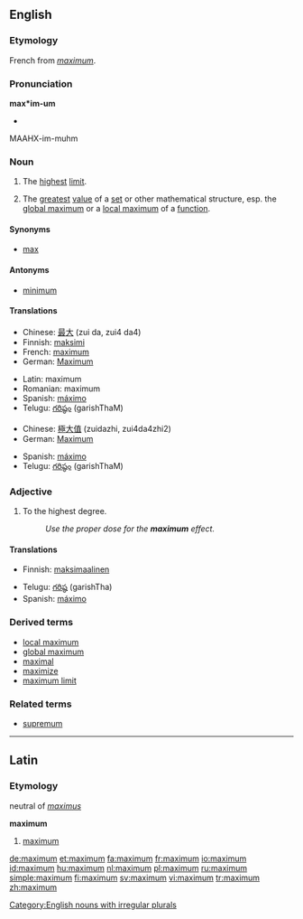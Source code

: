 {{wikipedia}}
==English==

===Etymology===
French from {{L.}} ''[[#Latin|maximum]]''.

===Pronunciation===
'''max*im-um'''
*{{audio|en-uk-maximum.ogg|Audio (UK)}}
MAAHX-im-muhm

===Noun===
{{en-noun|maxima|pl2=maximums}}

# The [[high|highest]] [[limit]].
# {{mathematics}} The [[great]]est [[value]] of a [[set]] or other mathematical structure, esp. the [[global maximum]] or a [[local maximum]] of a [[function]].

====Synonyms====
*[[max]]

====Antonyms====
*[[minimum]]

====Translations====
{{trans-top|highest limit}}
*Chinese: [[最]][[大]] (zui da, zui4 da4)
*Finnish: [[maksimi]]
*French: [[maximum'French|maximum]]
*German: [[Maximum]] {{n}}
{{trans-mid}}
*Latin: maximum
*Romanian: maximum
*Spanish: [[máximo]]
*Telugu: [[గరిష్ఠం]] (garishThaM)
{{trans-bottom}}

{{trans-top|greatest value}}
*Chinese: [[極]][[大]][[值]] (zuidazhi, zui4da4zhi2)
*German: [[Maximum]] {{n}}
{{trans-mid}}
*Spanish: [[máximo]]
*Telugu: [[గరిష్ఠం]] (garishThaM)
{{trans-bottom}}

===Adjective===
{{en-adj|-}}

# To the highest degree.
#: ''Use the proper dose for the '''maximum''' effect.''

====Translations====
{{trans-top|highest degree}}
*Finnish: [[maksimaalinen]]
{{trans-mid}}
*Telugu: [[గరిష్ఠ]] (garishTha)
*Spanish: [[máximo]]
{{trans-bottom}}

===Derived terms===
*[[local maximum]]
*[[global maximum]]
*[[maximal]]
*[[maximize]]
*[[maximum limit]]

===Related terms===
*[[supremum]]

[[Category:English nouns with irregular plurals]]

----

==Latin==

===Etymology===
neutral of ''[[maximus]]''

'''maximum'''
# [[#Noun|maximum]]

[[de:maximum]]
[[et:maximum]]
[[fa:maximum]]
[[fr:maximum]]
[[io:maximum]]
[[id:maximum]]
[[hu:maximum]]
[[nl:maximum]]
[[pl:maximum]]
[[ru:maximum]]
[[simple:maximum]]
[[fi:maximum]]
[[sv:maximum]]
[[vi:maximum]]
[[tr:maximum]]
[[zh:maximum]]